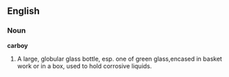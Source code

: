 ==English==

===Noun===

'''carboy'''

#A large, globular glass bottle, esp. one of green glass,encased  in basket work or in a box, used to hold corrosive liquids.
